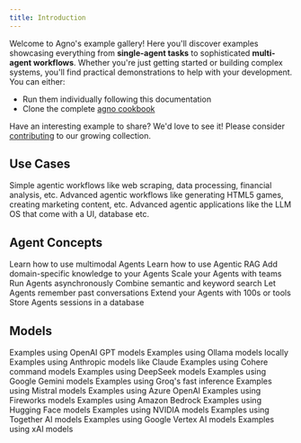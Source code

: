 ```yaml
---
title: Introduction
---
```


Welcome to Agno's example gallery! Here you'll discover examples showcasing everything from **single-agent tasks** to sophisticated **multi-agent workflows**. Whether you're just getting started or building complex systems, you'll find practical demonstrations to help with your development. You can either:
- Run them individually following this documentation
- Clone the complete [agno cookbook](https://github.com/phidatahq/agno/tree/main/cookbook)

Have an interesting example to share? We'd love to see it! Please consider [contributing](https://github.com/phidatahq/agno-docs) to our growing collection.


## Use Cases

<CardGroup cols={3}>
  <Card title="Simple Agents" icon="user-astronaut" iconType="duotone" href="/examples/use-cases/simple">
    Simple agentic workflows like web scraping, data processing, financial analysis, etc.
  </Card>
  <Card title="Advanced Workflows" icon="gamepad" iconType="duotone" href="/examples/use-cases/advanced">
    Advanced agentic workflows like generating HTML5 games, creating marketing content, etc.
  </Card>
  <Card title="Agentic Applications" icon="diagram-project" iconType="duotone" href="/examples/use-cases/apps">
    Advanced agentic applications like the LLM OS that come with a UI, database etc.
  </Card>
</CardGroup>

## Agent Concepts

<CardGroup cols={3}>
  <Card title="Multimodal"  icon="image" iconType="duotone" href="/examples/concepts/multimodal">
    Learn how to use multimodal Agents
  </Card>
  <Card title="RAG" icon="book-bookmark" iconType="duotone" href="/examples/concepts/rag">
    Learn how to use Agentic RAG
  </Card>
  <Card title="Knowledge"  icon="brain-circuit" iconType="duotone" href="/examples/concepts/knowledge">
    Add domain-specific knowledge to your Agents
  </Card>
  <Card title="Teams" icon="users" iconType="duotone" href="/examples/concepts/teams">
    Scale your Agents with teams
  </Card>
  <Card title="Async" icon="bolt" iconType="duotone" href="/examples/concepts/async">
    Run Agents asynchronously
  </Card>
  <Card title="Hybrid search" icon="magnifying-glass-plus" iconType="duotone" href="/examples/concepts/hybrid-search">
    Combine semantic and keyword search
  </Card>
  <Card title="Memory"  icon="database" iconType="duotone" href="/examples/concepts/memory">
    Let Agents remember past conversations
  </Card>
  <Card title="Tools" icon="screwdriver-wrench" iconType="duotone" href="/examples/concepts/tools">
    Extend your Agents with 100s or tools
  </Card>
  <Card title="Storage" icon="hard-drive" iconType="duotone" href="/examples/concepts/storage">
    Store Agents sessions in a database
  </Card>
</CardGroup>

## Models

<CardGroup cols={3}>
  <Card title="OpenAI" icon="network-wired" iconType="duotone" href="/examples/models/openai">
    Examples using OpenAI GPT models
  </Card>
  <Card title="Ollama" icon="laptop-code" iconType="duotone" href="/examples/models/ollama">
    Examples using Ollama models locally
  </Card>
  <Card title="Anthropic" icon="network-wired" iconType="duotone" href="/examples/models/anthropic">
    Examples using Anthropic models like Claude
  </Card>
  <Card title="Cohere" icon="brain-circuit" iconType="duotone" href="/examples/models/cohere">
    Examples using Cohere command models
  </Card>
  <Card title="DeepSeek" icon="circle-nodes" iconType="duotone" href="/examples/models/deepseek">
    Examples using DeepSeek models
  </Card>
  <Card title="Gemini" icon="google" iconType="duotone" href="/examples/models/gemini">
    Examples using Google Gemini models
  </Card>
  <Card title="Groq" icon="bolt" iconType="duotone" href="/examples/models/groq">
    Examples using Groq's fast inference
  </Card>
  <Card title="Mistral" icon="wind" iconType="duotone" href="/examples/models/mistral">
    Examples using Mistral models
  </Card>
  <Card title="Azure" icon="microsoft" iconType="duotone" href="/examples/models/azure">
    Examples using Azure OpenAI
  </Card>
  <Card title="Fireworks" icon="sparkles" iconType="duotone" href="/examples/models/fireworks">
    Examples using Fireworks models
  </Card>
  <Card title="AWS" icon="aws" iconType="duotone" href="/examples/models/aws">
    Examples using Amazon Bedrock
  </Card>
  <Card title="Hugging Face" icon="face-awesome" iconType="duotone" href="/examples/models/huggingface">
    Examples using Hugging Face models
  </Card>
  <Card title="NVIDIA" icon="microchip" iconType="duotone" href="/examples/models/nvidia">
    Examples using NVIDIA models
  </Card>
  <Card title="Together" icon="people-group" iconType="duotone" href="/examples/models/together">
    Examples using Together AI models
  </Card>
  <Card title="Vertex AI" icon="google" iconType="duotone" href="/examples/models/vertexai">
    Examples using Google Vertex AI models
  </Card>
  <Card title="xAI" icon="brain-circuit" iconType="duotone" href="/examples/models/xai">
    Examples using xAI models
  </Card>
</CardGroup>
